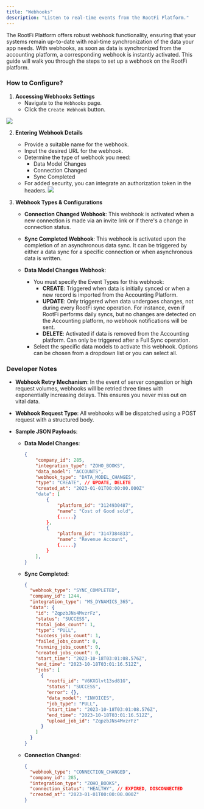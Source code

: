 ```yaml
---
title: "Webhooks"
description: "Listen to real-time events from the RootFi Platform."
---
```


The RootFi Platform offers robust webhook functionality, ensuring that your systems remain up-to-date with real-time synchronization of the data your app needs. With webhooks, as soon as data is synchronized from the accounting platform, a corresponding webhook is instantly activated. This guide will walk you through the steps to set up a webhook on the RootFi platform.

### How to Configure?

1. **Accessing Webhooks Settings**
   - Navigate to the `Webhooks` page.
   - Click the `Create Webhook` button.

![](/images/443662f-image_4.png)

2. **Entering Webhook Details**

   - Provide a suitable name for the webhook.
   - Input the desired URL for the webhook.
   - Determine the type of webhook you need:
     - Data Model Changes
     - Connection Changed
     - Sync Completed
   - For added security, you can integrate an authorization token in the headers.
     ![](/images/4aa98b8-Screenshot_2023-06-21_at_5.54.18_PM.png)

3. **Webhook Types & Configurations**

   - **Connection Changed Webhook**:
     This webhook is activated when a new connection is made via an invite link or if there's a change in connection status.

   - **Sync Completed Webhook**:
     This webhook is activated upon the completion of an asynchronous data sync. It can be triggered by either a data sync for a specific connection or when asynchronous data is written.

   - **Data Model Changes Webhook**:
     - You must specify the Event Types for this webhook:
       - **CREATE**: Triggered when data is initially synced or when a new record is imported from the Accounting Platform.
       - **UPDATE**: Only triggered when data undergoes changes, not during every RootFi sync operation. For instance, even if RootFi performs daily syncs, but no changes are detected on the Accounting platform, no webhook notifications will be sent.
       - **DELETE**: Activated if data is removed from the Accounting platform. Can only be triggered after a Full Sync operation.
     - Select the specific data models to activate this webhook. Options can be chosen from a dropdown list or you can select all.

### Developer Notes

- **Webhook Retry Mechanism**:
  In the event of server congestion or high request volumes, webhooks will be retried three times with exponentially increasing delays. This ensures you never miss out on vital data.

- **Webhook Request Type**:
  All webhooks will be dispatched using a POST request with a structured body.

- **Sample JSON Payloads**:

  - **Data Model Changes**:

    ```json
    {
        "company_id": 285,
        "integration_type": "ZOHO_BOOKS",
        "data_model": "ACCOUNTS",
        "webhook_type": "DATA_MODEL_CHANGES",
        "type": "CREATE", // UPDATE, DELETE
        "created_at": "2023-01-01T00:00:00.000Z"
        "data": [
            {
                "platform_id": "3124930487",
                "name": "Cost of Good sold",
                {.....}
            },
            {
                "platform_id": "3147384833",
                "name": "Revenue Account",
                {.....}
            }
        ],
    }
    ```

  - **Sync Completed**:

    ```json
    {
      "webhook_type": "SYNC_COMPLETED",
      "company_id": 1244,
      "integration_type": "MS_DYNAMICS_365",
      "data": {
        "id": "ZqpzbJNs4MvzrFz",
        "status": "SUCCESS",
        "total_jobs_count": 1,
        "type": "PULL",
        "success_jobs_count": 1,
        "failed_jobs_count": 0,
        "running_jobs_count": 0,
        "created_jobs_count": 0,
        "start_time": "2023-10-18T03:01:08.576Z",
        "end_time": "2023-10-18T03:01:16.512Z",
        "jobs": [
          {
            "rootfi_id": "V6KXGlvt13sd81G",
            "status": "SUCCESS",
            "error": {},
            "data_model": "INVOICES",
            "job_type": "PULL",
            "start_time": "2023-10-18T03:01:08.576Z",
            "end_time": "2023-10-18T03:01:16.512Z",
            "upload_job_id": "ZqpzbJNs4MvzrFz"
          }
        ]
      }
    }
    ```

  - **Connection Changed**:
    ```json
    {
      "webhook_type": "CONNECTION_CHANGED",
      "company_id": 285,
      "integration_type": "ZOHO_BOOKS",
      "connection_status": "HEALTHY", // EXPIRED, DISCONNECTED
      "created_at": "2023-01-01T00:00:00.000Z"
    }
    ```
